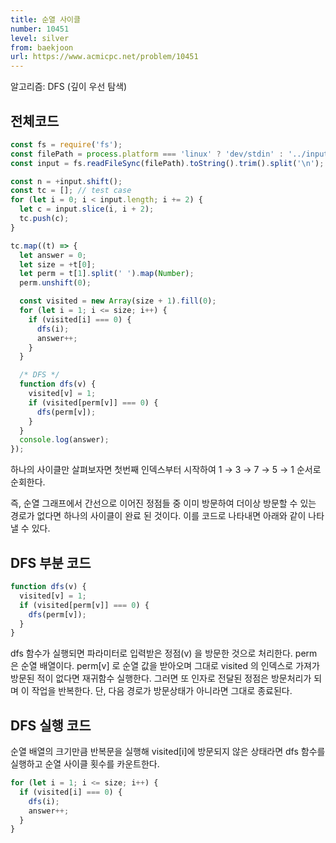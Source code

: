 ```yaml
---
title: 순열 사이클
number: 10451
level: silver
from: baekjoon
url: https://www.acmicpc.net/problem/10451
---
```


알고리즘: DFS (깊이 우선 탐색)

## 전체코드

```js
const fs = require('fs');
const filePath = process.platform === 'linux' ? 'dev/stdin' : '../input.txt';
const input = fs.readFileSync(filePath).toString().trim().split('\n');

const n = +input.shift();
const tc = []; // test case
for (let i = 0; i < input.length; i += 2) {
  let c = input.slice(i, i + 2);
  tc.push(c);
}

tc.map((t) => {
  let answer = 0;
  let size = +t[0];
  let perm = t[1].split(' ').map(Number);
  perm.unshift(0);

  const visited = new Array(size + 1).fill(0);
  for (let i = 1; i <= size; i++) {
    if (visited[i] === 0) {
      dfs(i);
      answer++;
    }
  }

  /* DFS */
  function dfs(v) {
    visited[v] = 1;
    if (visited[perm[v]] === 0) {
      dfs(perm[v]);
    }
  }
  console.log(answer);
});
```

하나의 사이클만 살펴보자면 첫번째 인덱스부터 시작하여 1 → 3 → 7 → 5 → 1 순서로 순회한다.

즉, 순열 그래프에서 간선으로 이어진 정점들 중 이미 방문하여 더이상 방문할 수 있는 경로가 없다면 하나의 사이클이 완료 된 것이다. 이를 코드로 나타내면 아래와 같이 나타낼 수 있다.

## DFS 부분 코드

```js
function dfs(v) {
  visited[v] = 1;
  if (visited[perm[v]] === 0) {
    dfs(perm[v]);
  }
}
```

dfs 함수가 실행되면 파라미터로 입력받은 정점(v) 을 방문한 것으로 처리한다.
perm 은 순열 배열이다. perm[v] 로 순열 값을 받아오며 그대로 visited 의 인덱스로 가져가 방문된 적이 없다면 재귀함수 실행한다. 그러면 또 인자로 전달된 정점은 방문처리가 되며 이 작업을 반복한다. 단, 다음 경로가 방문상태가 아니라면 그대로 종료된다.

## DFS 실행 코드

순열 배열의 크기만큼 반복문을 실행해 visited[i]에 방문되지 않은 상태라면 dfs 함수를 실행하고 순열 사이클 횟수를 카운트한다.

```js
for (let i = 1; i <= size; i++) {
  if (visited[i] === 0) {
    dfs(i);
    answer++;
  }
}
```
